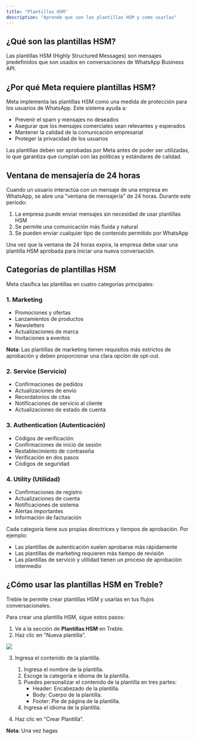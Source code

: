 ```yaml
---
title: "Plantillas HSM"
description: "Aprende que son las plantillas HSM y como usarlas"
---
```


## ¿Qué son las plantillas HSM?

Las plantillas HSM (Highly Structured Messages) son mensajes predefinidos que son usados en conversaciones de WhatsApp Business API. 

## ¿Por qué Meta requiere plantillas HSM?

Meta implementa las plantillas HSM como una medida de protección para los usuarios de WhatsApp. Este sistema ayuda a:

- Prevenir el spam y mensajes no deseados
- Asegurar que los mensajes comerciales sean relevantes y esperados
- Mantener la calidad de la comunicación empresarial
- Proteger la privacidad de los usuarios

Las plantillas deben ser aprobadas por Meta antes de poder ser utilizadas, lo que garantiza que cumplan con las políticas y estándares de calidad.

## Ventana de mensajería de 24 horas

Cuando un usuario interactúa con un mensaje de una empresa en WhatsApp, se abre una "ventana de mensajería" de 24 horas. Durante este período:

1. La empresa puede enviar mensajes sin necesidad de usar plantillas HSM
2. Se permite una comunicación más fluida y natural
3. Se pueden enviar cualquier tipo de contenido permitido por WhatsApp

Una vez que la ventana de 24 horas expira, la empresa debe usar una plantilla HSM aprobada para iniciar una nueva conversación.

## Categorías de plantillas HSM

Meta clasifica las plantillas en cuatro categorías principales:

### 1. Marketing

- Promociones y ofertas
- Lanzamientos de productos
- Newsletters
- Actualizaciones de marca
- Invitaciones a eventos

**Nota**: Las plantillas de marketing tienen requisitos más estrictos de aprobación y deben proporcionar una clara opción de opt-out.

### 2. Service (Servicio)

- Confirmaciones de pedidos
- Actualizaciones de envío
- Recordatorios de citas
- Notificaciones de servicio al cliente
- Actualizaciones de estado de cuenta

### 3. Authentication (Autenticación)

- Códigos de verificación
- Confirmaciones de inicio de sesión
- Restablecimiento de contraseña
- Verificación en dos pasos
- Códigos de seguridad

### 4. Utility (Utilidad)

- Confirmaciones de registro
- Actualizaciones de cuenta
- Notificaciones de sistema
- Alertas importantes
- Información de facturación

Cada categoría tiene sus propias directrices y tiempos de aprobación. Por ejemplo:
- Las plantillas de autenticación suelen aprobarse más rápidamente
- Las plantillas de marketing requieren más tiempo de revisión
- Las plantillas de servicio y utilidad tienen un proceso de aprobación intermedio

## ¿Cómo usar las plantillas HSM en Treble?

Treble te permite crear plantillas HSM y usarlas en tus flujos conversacionales.

Para crear una plantilla HSM, sigue estos pasos:

1. Ve a la sección de **Plantillas HSM** en Treble.
2. Haz clic en "Nueva plantilla".

<img src="/images/where-create-hsm.gif" />

3. Ingresa el contenido de la plantilla.
    1. Ingresa el nombre de la plantilla.
    2. Escoge la categoría e idioma de la plantilla. 
    3. Puedes personalizar el contenido de la plantilla en tres partes: 
        - Header: Encabezado de la plantilla.
        - Body: Cuerpo de la plantilla.
        - Footer: Pie de página de la plantilla.
    4. Ingresa el idioma de la plantilla.

4. Haz clic en "Crear Plantilla".

**Nota**: Una vez hagas 